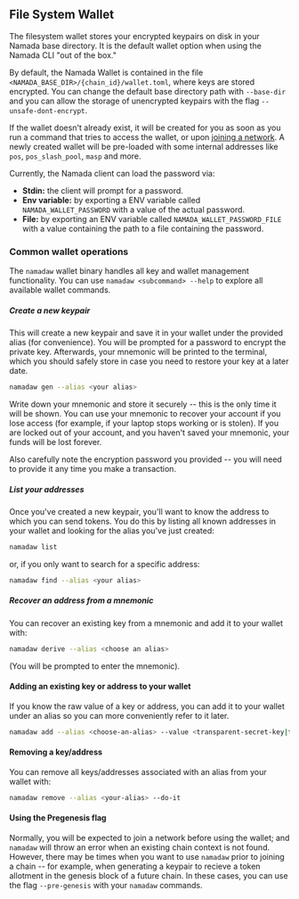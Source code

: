 
## File System Wallet

The filesystem wallet stores your encrypted keypairs on disk in your Namada base directory. It is the default wallet option when using the Namada CLI "out of the box."

By default, the Namada Wallet is contained in the file `<NAMADA_BASE_DIR>/{chain_id}/wallet.toml`, where keys are stored encrypted. You can change the default base directory path with `--base-dir` and you can allow the storage of unencrypted keypairs with the flag `--unsafe-dont-encrypt`.

If the wallet doesn't already exist, it will be created for you as soon as you run a command that tries to access the wallet, or upon [joining a network](../../networks.mdx).
A newly created wallet will be pre-loaded with some internal addresses like `pos`, `pos_slash_pool`, `masp` and more.

Currently, the Namada client can load the password via:

- **Stdin:** the client will prompt for a password.
- **Env variable:** by exporting a ENV variable called `NAMADA_WALLET_PASSWORD` with a value of the actual password.
- **File:** by exporting an ENV variable called `NAMADA_WALLET_PASSWORD_FILE` with a value containing the path to a file containing the password.

### Common wallet operations

The `namadaw` wallet binary handles all key and wallet management functionality. You can use `namadaw <subcommand> --help` to explore
all available wallet commands.

##### Create a new keypair
This will create a new keypair and save it in your wallet under the provided alias (for convenience). You will be prompted for a
password to encrypt the private key. Afterwards, your mnemonic will be printed to the terminal, which you should safely store in case
you need to restore your key at a later date.

```bash copy
namadaw gen --alias <your alias>
```

<Callout type="warning" emoji="❗">
Write down your mnemonic and store it securely -- this is the only time it will be shown. You can use your mnemonic to recover
your account if you lose access (for example, if your laptop stops working or is stolen). If you are locked out of your account, and
you haven't saved your mnemonic, your funds will be lost forever.  

Also carefully note the encryption password you provided -- you will need to provide it any time you make a transaction.
</Callout>

##### List your addresses
Once you've created a new keypair, you'll want to know the address to which you can send tokens. You do this by listing all known
addresses in your wallet and looking for the alias you've just created:

```bash copy
namadaw list
```

or, if you only want to search for a specific address:

```bash copy
namadaw find --alias <your alias>
```

##### Recover an address from a mnemonic
You can recover an existing key from a mnemonic and add it to your wallet with:
```bash copy
namadaw derive --alias <choose an alias>
```
(You will be prompted to enter the mnemonic).

#### Adding an existing key or address to your wallet

If you know the raw value of a key or address, you can add it to your wallet under an alias so you can more conveniently refer to it later.

```bash copy
namadaw add --alias <choose-an-alias> --value <transparent-secret-key|transparent-public-key|transparent-address|spending-key|viewing-key|payment-address>
```

#### Removing a key/address
You can remove all keys/addresses associated with an alias from your wallet with:
```bash copy
namadaw remove --alias <your-alias> --do-it
```

#### Using the Pregenesis flag
Normally, you will be expected to join a network before using the wallet; and `namadaw` will throw an error when an existing chain context is not found.
However, there may be times when you want to use `namadaw` prior to joining a chain -- for example, when generating a keypair to
recieve a token allotment in the genesis block of a future chain. In these cases, you can use the flag `--pre-genesis` with your `namadaw` commands.
